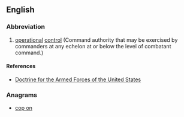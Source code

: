 ==English==
{{rfc}}

===Abbreviation===
{{rfc-header|Abbreviation}}
{{head|en|abbreviation}}

# {{label|en|US|military}} [[operational]] [[control]] (Command authority that may be exercised by commanders at any echelon at or below the level of combatant command.)

====References====
* [http://www.dtic.mil/doctrine/new_pubs/jp1.pdf Doctrine for the Armed Forces of the United States]

===Anagrams===
* [[cop on#English|cop on]]